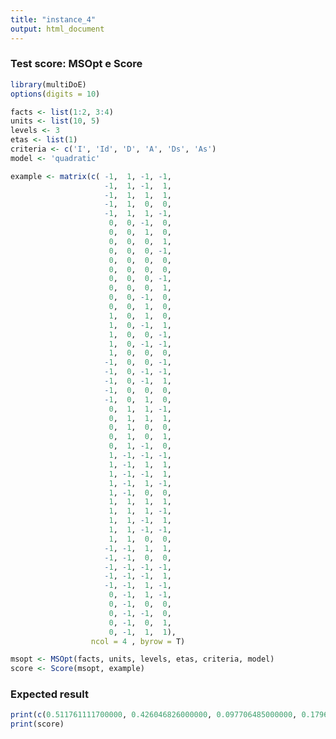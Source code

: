 ```yaml
---
title: "instance_4"
output: html_document
---
```


### Test score: MSOpt e Score

```r
library(multiDoE)
options(digits = 10)

facts <- list(1:2, 3:4)
units <- list(10, 5)
levels <- 3
etas <- list(1)
criteria <- c('I', 'Id', 'D', 'A', 'Ds', 'As')
model <- 'quadratic'

example <- matrix(c( -1,  1, -1, -1,
                     -1,  1, -1,  1,
                     -1,  1,  1,  1,
                     -1,  1,  0,  0,
                     -1,  1,  1, -1,
                      0,  0, -1,  0,
                      0,  0,  1,  0,
                      0,  0,  0,  1,
                      0,  0,  0, -1,
                      0,  0,  0,  0,
                      0,  0,  0,  0,
                      0,  0,  0, -1,
                      0,  0,  0,  1,
                      0,  0, -1,  0,
                      0,  0,  1,  0,
                      1,  0,  1,  0,
                      1,  0, -1,  1,
                      1,  0,  0, -1,
                      1,  0, -1, -1,
                      1,  0,  0,  0,
                     -1,  0,  0, -1,
                     -1,  0, -1, -1,
                     -1,  0, -1,  1,
                     -1,  0,  0,  0,
                     -1,  0,  1,  0,
                      0,  1,  1, -1,
                      0,  1,  1,  1,
                      0,  1,  0,  0,
                      0,  1,  0,  1,
                      0,  1, -1,  0,
                      1, -1, -1, -1,
                      1, -1,  1,  1,
                      1, -1, -1,  1,
                      1, -1,  1, -1,
                      1, -1,  0,  0,
                      1,  1,  1,  1,
                      1,  1,  1, -1,
                      1,  1, -1,  1,
                      1,  1, -1, -1,
                      1,  1,  0,  0,
                     -1, -1,  1,  1,
                     -1, -1,  0,  0,
                     -1, -1, -1, -1,
                     -1, -1, -1,  1,
                     -1, -1,  1, -1,
                      0, -1,  1, -1,
                      0, -1,  0,  0,
                      0, -1, -1,  0,
                      0, -1,  0,  1,
                      0, -1,  1,  1),
                  ncol = 4 , byrow = T)

msopt <- MSOpt(facts, units, levels, etas, criteria, model)
score <- Score(msopt, example)
```

### Expected result 

```r
print(c(0.511761111700000, 0.426046826000000, 0.097706485000000, 0.179635486900000, 0.096282604200000, 0.118533289500000))
print(score)
```

